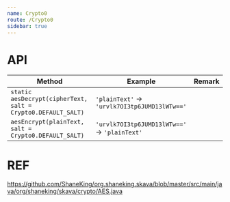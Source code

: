 ```yaml
---
name: Crypto0
route: /Crypto0
sidebar: true
---
```



# API
| Method | Example | Remark |
| -- | -- | -- |
| `static aesDecrypt(cipherText, salt = Crypto0.DEFAULT_SALT)` | `'plainText'` -> `'urvlk7OI3tp6JUMD13lWTw=='` | |
| `aesEncrypt(plainText, salt = Crypto0.DEFAULT_SALT)` | `'urvlk7OI3tp6JUMD13lWTw=='` -> `'plainText'` | |

# REF
<https://github.com/ShaneKing/org.shaneking.skava/blob/master/src/main/java/org/shaneking/skava/crypto/AES.java>
